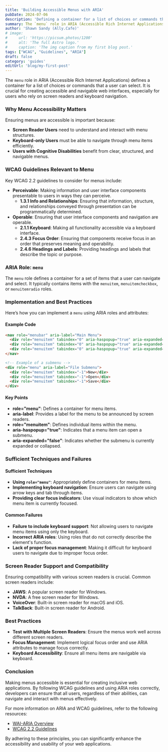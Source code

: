 ```yaml
---
title: 'Building Accessible Menus with ARIA'
pubDate: 2024-07-06
description: 'Defining a container for a list of choices or commands that a user can select.'
summary: The `menu` role in ARIA (Accessible Rich Internet Applications) defines a container for a list of choices or commands that a user can select. It is crucial for creating accessible and navigable web interfaces, especially for users who rely on screen readers and keyboard navigation.
author: 'Shawn Sandy (Ally.Cafe)'
# image:
#     url: 'https://picsum.photos/1200'
#     alt: 'The full Astro logo.'
#     caption: 'The img caption from my first blog post.'
tags: ["WCAG", "Guidelines", "ARIA"]
draft: false
category: 'guides'
editUrl: 'blog/my-first-post'
---
```


 
The `menu` role in ARIA (Accessible Rich Internet Applications) defines a container for a list of choices or commands that a user can select. It is crucial for creating accessible and navigable web interfaces, especially for users who rely on screen readers and keyboard navigation.

### Why Menu Accessibility Matters
Ensuring menus are accessible is important because:
- **Screen Reader Users** need to understand and interact with menu structures.
- **Keyboard-only Users** must be able to navigate through menu items efficiently.
- **Users with Cognitive Disabilities** benefit from clear, structured, and navigable menus.

### WCAG Guidelines Relevant to Menu
Key WCAG 2.2 guidelines to consider for menus include:

- **Perceivable**: Making information and user interface components presentable to users in ways they can perceive.
  - **1.3.1 Info and Relationships**: Ensuring that information, structure, and relationships conveyed through presentation can be programmatically determined.
- **Operable**: Ensuring that user interface components and navigation are operable.
  - **2.1.1 Keyboard**: Making all functionality accessible via a keyboard interface.
  - **2.4.3 Focus Order**: Ensuring that components receive focus in an order that preserves meaning and operability.
  - **2.4.6 Headings and Labels**: Providing headings and labels that describe the topic or purpose.

### ARIA Role: `menu`
The `menu` role defines a container for a set of items that a user can navigate and select. It typically contains items with the `menuitem`, `menuitemcheckbox`, or `menuitemradio` roles.

### Implementation and Best Practices
Here’s how you can implement a `menu` using ARIA roles and attributes:

#### Example Code
```html
<nav role="menubar" aria-label="Main Menu">
  <div role="menuitem" tabindex="0" aria-haspopup="true" aria-expanded="false">File</div>
  <div role="menuitem" tabindex="0" aria-haspopup="true" aria-expanded="false">Edit</div>
  <div role="menuitem" tabindex="0" aria-haspopup="true" aria-expanded="false">View</div>
</nav>

<!-- Example of a submenu -->
<div role="menu" aria-label="File Submenu">
  <div role="menuitem" tabindex="-1">New</div>
  <div role="menuitem" tabindex="-1">Open</div>
  <div role="menuitem" tabindex="-1">Save</div>
</div>
```

#### Key Points
- **role="menu"**: Defines a container for menu items.
- **aria-label**: Provides a label for the menu to be announced by screen readers.
- **role="menuitem"**: Defines individual items within the menu.
- **aria-haspopup="true"**: Indicates that a menu item can open a submenu.
- **aria-expanded="false"**: Indicates whether the submenu is currently expanded or collapsed.

### Sufficient Techniques and Failures
#### Sufficient Techniques
- **Using `role="menu"`**: Appropriately define containers for menu items.
- **Implementing keyboard navigation**: Ensure users can navigate using arrow keys and tab through items.
- **Providing clear focus indicators**: Use visual indicators to show which menu item is currently focused.

#### Common Failures
- **Failure to include keyboard support**: Not allowing users to navigate menu items using only the keyboard.
- **Incorrect ARIA roles**: Using roles that do not correctly describe the element's function.
- **Lack of proper focus management**: Making it difficult for keyboard users to navigate due to improper focus order.

### Screen Reader Support and Compatibility
Ensuring compatibility with various screen readers is crucial. Common screen readers include:
- **JAWS**: A popular screen reader for Windows.
- **NVDA**: A free screen reader for Windows.
- **VoiceOver**: Built-in screen reader for macOS and iOS.
- **TalkBack**: Built-in screen reader for Android.

### Best Practices
- **Test with Multiple Screen Readers**: Ensure the menus work well across different screen readers.
- **Focus Management**: Implement logical focus order and use ARIA attributes to manage focus correctly.
- **Keyboard Accessibility**: Ensure all menu items are navigable via keyboard.

### Conclusion
Making menus accessible is essential for creating inclusive web applications. By following WCAG guidelines and using ARIA roles correctly, developers can ensure that all users, regardless of their abilities, can navigate and interact with menus effectively.

For more information on ARIA and WCAG guidelines, refer to the following resources:
- <a href="https://www.w3.org/WAI/standards-guidelines/aria/" target="_blank">WAI-ARIA Overview</a>
- <a href="https://www.w3.org/TR/WCAG22/" target="_blank">WCAG 2.2 Guidelines</a>

By adhering to these principles, you can significantly enhance the accessibility and usability of your web applications.